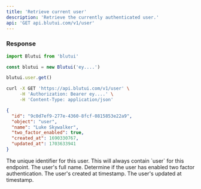 ```yaml
---
title: 'Retrieve current user'
description: 'Retrieve the currently authenticated user.'
api: 'GET api.blutui.com/v1/user'
---
```


### Response

```ts tab="Node.js"
import Blutui from 'blutui'

const blutui = new Blutui('ey....')

blutui.user.get()
```

```bash tab="cURL"
curl -X GET 'https://api.blutui.com/v1/user' \
     -H 'Authorization: Bearer ey....' \
     -H 'Content-Type: application/json'
```

```json title="JSON Response"
{
  "id": "9c0d7ef9-277e-4360-8fcf-0815853e22a9",
  "object": "user",
  "name": "Luke Skywalker",
  "two_factor_enabled": true,
  "created_at": 1690330767,
  "updated_at": 1703633941
}
```

<Parameter name="id" type="string">
The unique identifier for this user.
</Parameter>

<Parameter name="object" type="string">
This will always contain `user` for this endpoint.
</Parameter>

<Parameter name="name" type="string">
The user's full name.
</Parameter>

<Parameter name="two_factor_enabled" type="boolean">
Determine if the user has enabled two factor authentication.
</Parameter>

<Parameter name="created_at" type="timestamp">
The user's created at timestamp.
</Parameter>

<Parameter name="updated_at" type="timestamp">
The user's updated at timestamp.
</Parameter>
